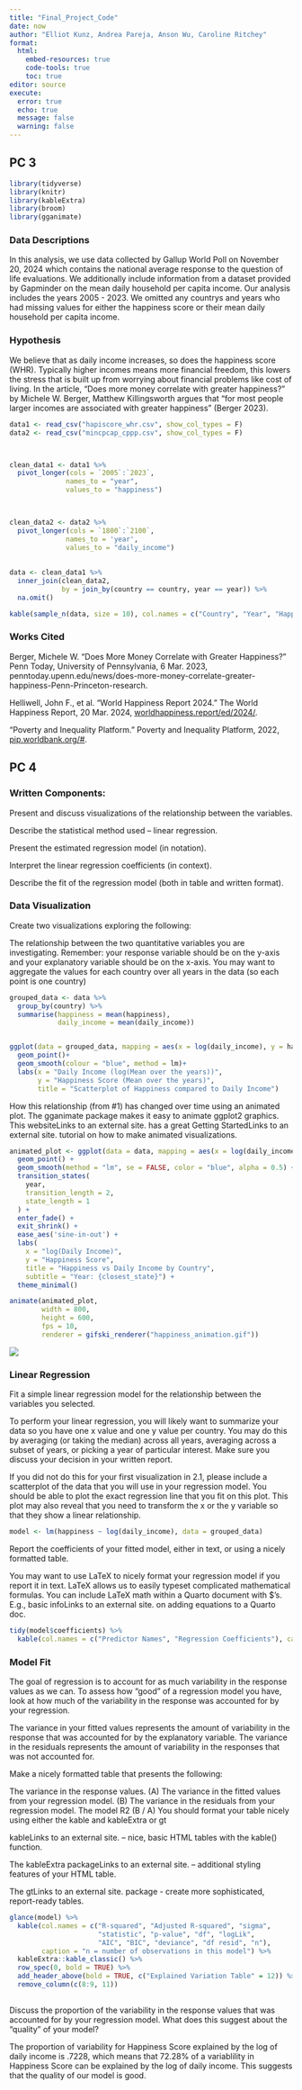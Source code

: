 ---
title: "Final_Project_Code"
date: now
author: "Elliot Kunz, Andrea Pareja, Anson Wu, Caroline Ritchey"
format: 
  html:
    embed-resources: true
    code-tools: true
    toc: true
editor: source
execute: 
  error: true
  echo: true
  message: false
  warning: false
---

## PC 3

```{r setup}
library(tidyverse)
library(knitr)
library(kableExtra)
library(broom)
library(gganimate)
```

### Data Descriptions

In this analysis, we use data collected by Gallup World Poll on November 20, 2024 which contains the national average response to the question of life evaluations. We additionally include information from a dataset provided by Gapminder on the mean daily household per capita income. Our analysis includes the years 2005 - 2023. We omitted any countrys and years who had missing values for either the happiness score or their mean daily household per capita income.

### Hypothesis

We believe that as daily income increases, so does the happiness score (WHR). Typically higher incomes means more financial freedom, this lowers the stress that is built up from worrying about financial problems like cost of living. In the article, “Does more money correlate with greater happiness?” by Michele W. Berger, Matthew Killingsworth argues that “for most people larger incomes are associated with greater happiness” (Berger 2023).

```{r}
data1 <- read_csv("hapiscore_whr.csv", show_col_types = F)
data2 <- read_csv("mincpcap_cppp.csv", show_col_types = F)



clean_data1 <- data1 %>% 
  pivot_longer(cols = `2005`:`2023`,
              names_to = "year",
              values_to = "happiness")
  


clean_data2 <- data2 %>% 
  pivot_longer(cols = `1800`:`2100`,
              names_to = 'year',
              values_to = "daily_income")
  
  
data <- clean_data1 %>% 
  inner_join(clean_data2, 
             by = join_by(country == country, year == year)) %>% 
  na.omit()

kable(sample_n(data, size = 10), col.names = c("Country", "Year", "Happiness"," Daily Income"), align = "c", digits = 2)
```

### Works Cited

Berger, Michele W. “Does More Money Correlate with Greater Happiness?” Penn Today, University of Pennsylvania, 6 Mar. 2023, penntoday.upenn.edu/news/does-more-money-correlate-greater-happiness-Penn-Princeton-research.

Helliwell, John F., et al. "World Happiness Report 2024." The World Happiness Report, 20 Mar. 2024, [worldhappiness.report/ed/2024/](http://worldhappiness.report/ed/2024/).

"Poverty and Inequality Platform." Poverty and Inequality Platform, 2022, [pip.worldbank.org/#](http://pip.worldbank.org/#). 

## PC 4

### Written Components:

Present and discuss visualizations of the relationship between the variables.

Describe the statistical method used – linear regression.

Present the estimated regression model (in notation).

Interpret the linear regression coefficients (in context).

Describe the fit of the regression model (both in table and written format).

### Data Visualization

Create two visualizations exploring the following:

The relationship between the two quantitative variables you are investigating. Remember: your response variable should be on the y-axis and your explanatory variable should be on the x-axis. You may want to aggregate the values for each country over all years in the data (so each point is one country)

```{r}
grouped_data <- data %>% 
  group_by(country) %>% 
  summarise(happiness = mean(happiness), 
            daily_income = mean(daily_income))


ggplot(data = grouped_data, mapping = aes(x = log(daily_income), y = happiness))+
  geom_point()+
  geom_smooth(colour = "blue", method = lm)+
  labs(x = "Daily Income (log(Mean over the years))", 
       y = "Happiness Score (Mean over the years)", 
       title = "Scatterplot of Happiness compared to Daily Income")

```

How this relationship (from #1) has changed over time using an animated plot. The gganimate package makes it easy to animate ggplot2 graphics. This websiteLinks to an external site. has a great Getting StartedLinks to an external site. tutorial on how to make animated visualizations.

```{r}
animated_plot <- ggplot(data = data, mapping = aes(x = log(daily_income), y = happiness)) +
  geom_point() +
  geom_smooth(method = "lm", se = FALSE, color = "blue", alpha = 0.5) +
  transition_states(
    year,
    transition_length = 2,
    state_length = 1
  ) +
  enter_fade() + 
  exit_shrink() +
  ease_aes('sine-in-out') +
  labs(
    x = "log(Daily Income)", 
    y = "Happiness Score", 
    title = "Happiness vs Daily Income by Country",
    subtitle = "Year: {closest_state}") +
  theme_minimal()

animate(animated_plot, 
        width = 800, 
        height = 600, 
        fps = 10,
        renderer = gifski_renderer("happiness_animation.gif"))
```

![](happiness_animation.gif)

### Linear Regression

Fit a simple linear regression model for the relationship between the variables you selected.

To perform your linear regression, you will likely want to summarize your data so you have one x value and one y value per country. You may do this by averaging (or taking the median) across all years, averaging across a subset of years, or picking a year of particular interest. Make sure you discuss your decision in your written report.

If you did not do this for your first visualization in 2.1, please include a scatterplot of the data that you will use in your regression model. You should be able to plot the exact regression line that you fit on this plot. This plot may also reveal that you need to transform the x or the y variable so that they show a linear relationship.

```{r}
model <- lm(happiness ~ log(daily_income), data = grouped_data)
```

Report the coefficients of your fitted model, either in text, or using a nicely formatted table.

You may want to use LaTeX to nicely format your regression model if you report it in text. LaTeX allows us to easily typeset complicated mathematical formulas. You can include LaTeX math within a Quarto document with \$’s. E.g., basic infoLinks to an external site. on adding equations to a Quarto doc.

```{r}
tidy(model$coefficients) %>% 
  kable(col.names = c("Predictor Names", "Regression Coefficients"), caption = "Table of Coefficients for Fitted Model", align = 'c')
```

### Model Fit

The goal of regression is to account for as much variability in the response values as we can. To assess how “good” of a regression model you have, look at how much of the variability in the response was accounted for by your regression.

The variance in your fitted values represents the amount of variability in the response that was accounted for by the explanatory variable. The variance in the residuals represents the amount of variability in the responses that was not accounted for.

Make a nicely formatted table that presents the following:

The variance in the response values. (A) The variance in the fitted values from your regression model. (B) The variance in the residuals from your regression model. The model R2 (B / A) You should format your table nicely using either the kable and kableExtra or gt

kableLinks to an external site. – nice, basic HTML tables with the kable() function.

The kableExtra packageLinks to an external site. – additional styling features of your HTML table.

The gtLinks to an external site. package - create more sophisticated, report-ready tables.

```{r}
glance(model) %>%  
  kable(col.names = c("R-squared", "Adjusted R-squared", "sigma",
                      "statistic", "p-value", "df", "logLik",
                      "AIC", "BIC", "deviance", "df resid", "n"),
        caption = "n = number of observations in this model") %>% 
  kableExtra::kable_classic() %>%
  row_spec(0, bold = TRUE) %>%
  add_header_above(bold = TRUE, c("Explained Variation Table" = 12)) %>%
  remove_column(c(8:9, 11))
  
```

Discuss the proportion of the variability in the response values that was accounted for by your regression model. What does this suggest about the “quality” of your model?

The proportion of variability for Happiness Score explained by the log of daily income is .7228, which means that 72.28% of a variablility in Happiness Score can be explained by the log of daily income. This suggests that the quality of our model is good.
